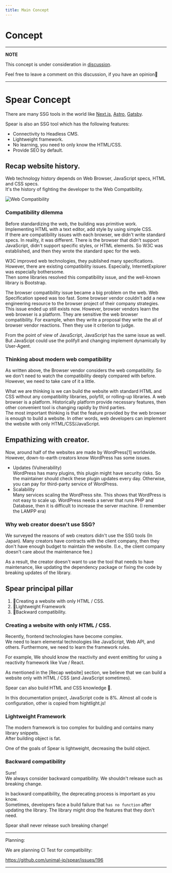 ```yaml
---
title: Main Concept
---
```


# Concept

---
**NOTE**

This concept is under consideration in [discussion](https://github.com/unimal-jp/spear/discussions/128).

Feel free to leave a comment on this discussion, if you have an opinion🚀

---

# Spear Concept

There are many SSG tools in the world like [Next.js](https://nextjs.org/), [Astro](https://astro.build/), [Gatsby](https://www.gatsbyjs.com/).

Spear is also an SSG tool which has the following features:

- Connectivity to Headless CMS.
- Lightweight framework.
- No learning, you need to only know the HTML/CSS.
- Provide SEO by default.

## Recap website history.

Web technology history depends on Web Browser, JavaScript specs, HTML and CSS specs.  
It's the history of fighting the developer to the Web Compatibility.

![Web Compatibility](/images/concept/compatibility-issue.jpeg)

### Compatibility dilemma

Before standardizing the web, the building was primitive work. Implementing HTML with a text editor, add style by using simple CSS.  
If there are compatibility issues with each browser, we didn't write standard specs. In reality, it was different. There is the browser that didn't support JavaScript, didn't support specific styles, or HTML elements. So W3C was established, and then they wrote the standard spec for the web.

W3C improved web technologies, they published many specifications. However, there are existing compatibility issues. Especially, InternetExplorer was especially bothersome.  
Then some libraries resolved this compatibility issue, and the well-known library is Bootstrap.

The browser compatibility issue became a big problem on the web. Web Specification speed was too fast. Some browser vendor couldn't add a new engineering resource to the browser project of their company strategies. 
This issue ended up still exists now. However, browser vendors learn the web browser is a platform. They are sensitive the web browser compatibility. For example, when they write a proposal they write the all of browser vendor reactions. Then they use it criterion to judge.

From the point of view of JavaScript, JavaScript has the same issue as well.  
But JavaScipt could use the polifyll and changing implement dynamically by User-Agent.

### Thinking about modern web compatibility

As written above, the Browser vendor considers the web compatibility. So we don't need to watch the compatibility deeply compared with before. However, we need to take care of it a little.

What we are thinking is we can build the website with standard HTML and CSS without any compatibility libraries, polyfill, or rolling-up libraries.
A web browser is a platform. Historically platform provide necessary features, then other convenient tool is changing rapidly by third parties.  
The most important thinking is that the feature provided by the web browser is enough to build a website. In other words, web developers can implement the website with only HTML/CSS/JavaScript.


## Empathizing with creator.

Now, around half of the websites are made by WordPress[1] worldwide. However, down-to-earth creators know WordPress has some issues.

- Updates (Vulnerability)  
WordPress has many plugins, this plugin might have security risks. So the maintainer should check these plugin updates every day. Otherwise, you can pay for third-party service of WordPress.
- Scalability  
Many services scaling the WordPress site. This shows that WordPress is not easy to scale up. WordPress needs a server that runs PHP and Database, then it is difficult to increase the server machine. (I remember the LAMPP era)

### Why web creator doesn't use SSG?

We surveyed the reasons of web creators didn't use the SSG tools (In Japan).
Many creators have contracts with the client company, then they don't have enough budget to maintain the website. (I.e., the client company doesn't care about the maintenance fee.)

As a result, the creator doesn't want to use the tool that needs to have maintenance, like updating the dependency package or fixing the code by breaking updates of the library.

## Spear principal pillar

1. 🧙Creating a website with only HTML / CSS.
2. 🚀Lightweight Framework
3. 🧐Backward compatibility.

### Creating a website with only HTML / CSS.

Recently, frontend technologies have become complex.  
We need to learn elemental technologies like JavaScript, Web API, and others. Furthermore, we need to learn the framework rules.  

For example, We should know the reactivity and event emitting for using a reactivity framework like Vue / React.

As mentioned in the [Recap website] section, we believe that we can build a website only with HTML / CSS (and JavaScript sometimes).

Spear can also build HTML and CSS knowledge 🧙.

In this documentation project, JavaScript code is 8%. Almost all code is configuration, other is copied from hightlight.js!

### Lightweight Framework

The modern framework is too complex for building and contains many library snippets.  
After building object is fat.

One of the goals of Spear is lightweight, decreasing the build object.

### Backward compatibility

Sure!  
We always consider backward compatibility. We shouldn't release such as breaking change.  

In backward compatibility, the deprecating process is important as you know.  
Sometimes, developers face a build failure that `has no function` after updating the library. The library might drop the features that they don't need.  

Spear shall never release such breaking change!

---
Planning:  

We are planning CI Test for compatibility:  

https://github.com/unimal-jp/spear/issues/196

---

